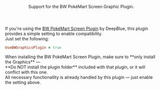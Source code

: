 <Header title="BW PokéMart Screen">
  Support for the BW PokéMart Screen Graphic Plugin.
</Header>

If you're using the [BW PokéMart Screen Plugin](https://eeveeexpo.com/resources/904/) by DeepBlue, this plugin provides a simple setting to enable compatibility.
<br/>
Just set the following:

```ruby
UseBWGraphicsPlugin = true
```

<Callout type="attention">
  When installing the BW PokéMart Screen Plugin, make sure to **only install the Graphics** —
  <br/>**<Rd>Do NOT install the plugin folder</Rd>** included with that plugin, or it will conflict with this one.
  <br/>All necessary functionallity is already handled by this plugin — just enable the setting above.
</Callout>